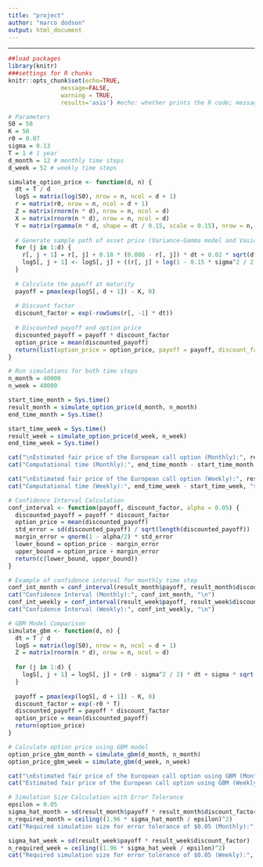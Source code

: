 ```yaml
---
title: "project"
author: "marco dodson"
output: html_document
---
```


---
```r
##load packages
library(knitr)
###settings for R chunks
knitr::opts_chunk$set(echo=TRUE,
               message=FALSE,
               warning = TRUE,
               results='asis') #echo: whether prints the R code; message: whether shows the message outputs; warning: whether shows the warning messages; results: whether contain ## in front of the R output # nolint
```

```r

# Parameters
S0 = 50
K = 50
r0 = 0.07
sigma = 0.13
T = 1 # 1 year
d_month = 12 # monthly time steps
d_week = 52 # weekly time steps

simulate_option_price <- function(d, n) {
  dt = T / d
  logS = matrix(log(S0), nrow = n, ncol = d + 1)
  r = matrix(r0, nrow = n, ncol = d + 1)
  Z = matrix(rnorm(n * d), nrow = n, ncol = d)
  X = matrix(rnorm(n * d), nrow = n, ncol = d)
  Y = matrix(rgamma(n * d, shape = dt / 0.15, scale = 0.15), nrow = n, ncol = d)
  
  # Generate sample path of asset price (Variance-Gamma model and Vasicek Model)
  for (j in 1:d) {
    r[, j + 1] = r[, j] + 0.18 * (0.086 - r[, j]) * dt + 0.02 * sqrt(dt) * Z[, j]
    logS[, j + 1] <- logS[, j] + ((r[, j] + log(1 - 0.15 * sigma^2 / 2) / 0.15) * dt) + sigma * sqrt(Y[, j]) * X[, j]
  }
  
  # Calculate the payoff at maturity
  payoff = pmax(exp(logS[, d + 1]) - K, 0)
  
  # Discount factor
  discount_factor = exp(-rowSums(r[, -1] * dt))
  
  # Discounted payoff and option price
  discounted_payoff = payoff * discount_factor
  option_price = mean(discounted_payoff)
  return(list(option_price = option_price, payoff = payoff, discount_factor = discount_factor, logS = logS, r = r))
}

# Run simulations for both time steps
n_month = 40000
n_week = 40000

start_time_month = Sys.time()
result_month = simulate_option_price(d_month, n_month)
end_time_month = Sys.time()

start_time_week = Sys.time()
result_week = simulate_option_price(d_week, n_week)
end_time_week = Sys.time()

cat("\nEstimated fair price of the European call option (Monthly):", result_month$option_price, "\n")
cat("Computational time (Monthly):", end_time_month - start_time_month, "seconds\n")

cat("\nEstimated fair price of the European call option (Weekly):", result_week$option_price, "\n")
cat("Computational time (Weekly):", end_time_week - start_time_week, "seconds\n")

# Confidence Interval Calculation
conf_interval <- function(payoff, discount_factor, alpha = 0.05) {
  discounted_payoff = payoff * discount_factor
  option_price = mean(discounted_payoff)
  std_error = sd(discounted_payoff) / sqrt(length(discounted_payoff))
  margin_error = qnorm(1 - alpha/2) * std_error
  lower_bound = option_price - margin_error
  upper_bound = option_price + margin_error
  return(c(lower_bound, upper_bound))
}

# Example of confidence interval for monthly time step
conf_int_month = conf_interval(result_month$payoff, result_month$discount_factor)
cat("Confidence Interval (Monthly):", conf_int_month, "\n")
conf_int_weekly = conf_interval(result_week$payoff, result_week$discount_factor)
cat("Confidence Interval (Weekly):", conf_int_weekly, "\n")

# GBM Model Comparison
simulate_gbm <- function(d, n) {
  dt = T / d
  logS = matrix(log(S0), nrow = n, ncol = d + 1)
  Z = matrix(rnorm(n * d), nrow = n, ncol = d)
  
  for (j in 1:d) {
    logS[, j + 1] = logS[, j] + (r0 - sigma^2 / 2) * dt + sigma * sqrt(dt) * Z[, j]
  }
  
  payoff = pmax(exp(logS[, d + 1]) - K, 0)
  discount_factor = exp(-r0 * T)
  discounted_payoff = payoff * discount_factor
  option_price = mean(discounted_payoff)
  return(option_price)
}

# Calculate option price using GBM model
option_price_gbm_month = simulate_gbm(d_month, n_month)
option_price_gbm_week = simulate_gbm(d_week, n_week)

cat("\nEstimated fair price of the European call option using GBM (Monthly):", option_price_gbm_month, "\n")
cat("Estimated fair price of the European call option using GBM (Weekly):", option_price_gbm_week, "\n")

# Simulation Size Calculation with Error Tolerance
epsilon = 0.05
sigma_hat_month = sd(result_month$payoff * result_month$discount_factor)
n_required_month = ceiling((1.96 * sigma_hat_month / epsilon)^2)
cat("Required simulation size for error tolerance of $0.05 (Monthly):", n_required_month, "\n")

sigma_hat_week = sd(result_week$payoff * result_week$discount_factor)
n_required_week = ceiling((1.96 * sigma_hat_week / epsilon)^2)
cat("Required simulation size for error tolerance of $0.05 (Weekly):", n_required_week, "\n")
```